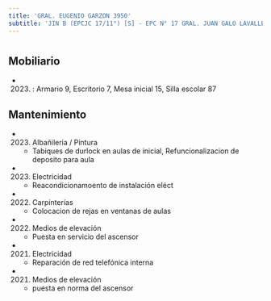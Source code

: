 ```yaml
---
title: 'GRAL. EUGENIO GARZON 3950'
subtitle: 'JIN B (EPCJC 17/11°) [S] - EPC N° 17 GRAL. JUAN GALO LAVALLE'
---
```


#


## Mobiliario

*  (2023) : Armario 9, Escritorio 7, Mesa inicial 15, Silla escolar 87 





## Mantenimiento

*  (2023) Albañileria / Pintura 
    + Tabiques de durlock en aulas de inicial, Refuncionalizacion de deposito para aula

*  (2023) Electricidad 
    + Reacondicionamoento de instalación eléct

*  (2022) Carpinterías 
    + Colocacion de rejas en ventanas de aulas

*  (2022) Medios de elevación 
    + Puesta en servicio del ascensor

*  (2021) Electricidad 
    + Reparación de red telefónica interna

*  (2021) Medios de elevación 
    + puesta en norma del ascensor



